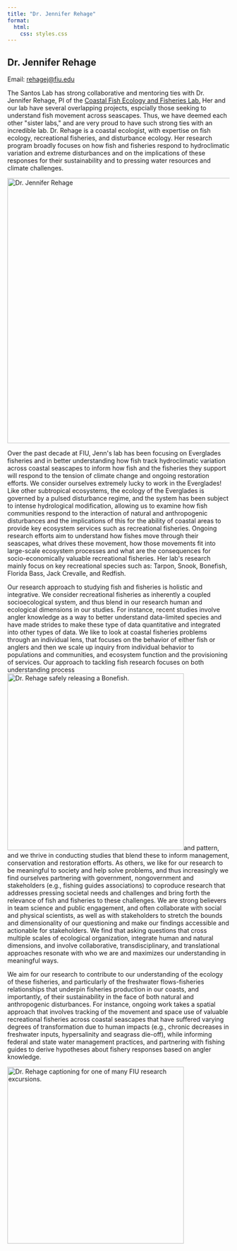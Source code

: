 ```yaml
---
title: "Dr. Jennifer Rehage" 
format:
  html:
    css: styles.css
---
```


```{=html}
<div class="centered-content-jenn">
  <h2>Dr. Jennifer Rehage</h2>
  <p>Email: <a href="mailto:rehagej@fiu.edu">rehagej@fiu.edu</a></p>
  <p>The Santos Lab has strong collaborative and mentoring ties with Dr. Jennifer Rehage, PI of the <a href="https://myweb.fiu.edu/rehagej/">Coastal Fish Ecology and Fisheries Lab.</a> Her and our lab have several overlapping projects, espcially those seeking to understand fish movement across seascapes. Thus, we have deemed each other "sister labs," and are very proud to have such strong ties with an incredible lab. Dr. Rehage is a coastal ecologist, with expertise on fish ecology, recreational fisheries, and disturbance ecology. Her research program broadly focuses on how fish and fisheries respond to hydroclimatic variation and extreme disturbances and on the implications of these responses for their sustainability and to pressing water resources and climate challenges.</p>
  <img src="images/jenn_BA.jpg" alt="Dr. Jennifer Rehage" height="600" id="Jenn1"/>
  <p>Over the past decade at FIU, Jenn's lab has been focusing on Everglades fisheries and in better understanding how fish track hydroclimatic variation across coastal seascapes to inform how fish and the fisheries they support will respond to the tension of climate change and ongoing restoration efforts. We consider ourselves extremely lucky to work in the Everglades! Like other subtropical ecosystems, the ecology of the Everglades is governed by a pulsed disturbance regime, and the system has been subject to intense hydrological modification, allowing us to examine how fish communities respond to the interaction of natural and anthropogenic disturbances and the implications of this for the ability of coastal areas to provide key ecosystem services such as recreational fisheries. Ongoing research efforts aim to understand how fishes move through their seascapes, what drives these movement, how those movements fit into large-scale ecosystem processes and what are the consequences for socio-economically valuable recreational fisheries. Her lab's research mainly focus on key recreational species such as: Tarpon, Snook, Bonefish, Florida Bass, Jack Crevalle, and Redfish.</p>
  
  <p>Our research approach to studying fish and fisheries is holistic and integrative. We consider recreational fisheries as inherently a coupled socioecological system, and thus blend in our research human and ecological dimensions in our studies. For instance, recent studies involve angler knowledge as a way to better understand data-limited species and have made strides to make these type of data quantitative and integrated into other types of data. We like to look at coastal fisheries problems through an individual lens, that focuses on the behavior of either fish or anglers and then we scale up inquiry from individual behavior to populations and communities, and ecosystem function and the provisioning of services. Our approach to tackling fish research focuses on both understanding process <img src="images/Jenn-2.jpg" alt="Dr. Rehage safely releasing a Bonefish." height="400" id="Jenn2"/>and pattern, and we thrive in conducting studies that blend these to inform management, conservation and restoration efforts. As others, we like for our research to be meaningful to society and help solve problems, and thus increasingly we find ourselves partnering with government, nongovernment and stakeholders (e.g., fishing guides associations) to coproduce research that addresses pressing societal needs and challenges and bring forth the relevance of fish and fisheries to these challenges. We are strong believers in team science and public engagement, and often collaborate with social and physical scientists, as well as with stakeholders to stretch the bounds and dimensionality of our questioning and make our findings accessible and actionable for stakeholders. We find that asking questions that cross multiple scales of ecological organization, integrate human and natural dimensions, and involve collaborative, transdisciplinary, and translational approaches resonate with who we are and maximizes our understanding in meaningful ways.
  <p>We aim for our research to contribute to our understanding of the ecology of these fisheries, and particularly of the freshwater flows-fisheries relationships that underpin fisheries production in our coasts, and importantly, of their sustainability in the face of both natural and anthropogenic disturbances. For instance, ongoing work takes a spatial approach that involves tracking of the movement and space use of valuable recreational fisheries across coastal seascapes that have suffered varying degrees of transformation due to human impacts (e.g., chronic decreases in freshwater inputs, hypersalinity and seagrass die-off), while informing federal and state water management practices, and partnering with fishing guides to derive hypotheses about fishery responses based on angler knowledge.</p>
  <img src="images/Jenn-3.jpg" alt="Dr. Rehage captioning for one of many FIU research excursions." height="400" id="Jenn3"/>
```
